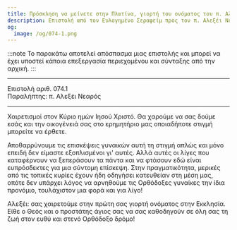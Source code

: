 ```yaml
---
title: Πρόσκληση να μείνετε στην Πλατίνα, γιορτή του ονόματος του π. Αλεξέι
description: Επιστολή από τον Ευλογημένο Σεραφείμ προς τον π. Αλεξέι Νεαρό.
og:
  image: /og/074-1.png
---
```


:::note
Το παρακάτω αποτελεί απόσπασμα μιας επιστολής και μπορεί να έχει υποστεί κάποια επεξεργασία περιεχομένου και σύνταξης από την αρχική.
:::

---

<div style={{textAlign:'right', fontFamily:'monospace'}}>Επιστολή αριθ. 074.1</div>
<div style={{textAlign:'left', fontFamily:'monospace'}}>Παραλήπτης: π. Αλεξέι Νεαρός</div>

---

Χαιρετισμοί στον Κύριο ημών Ιησού Χριστό. Θα χαρούμε να σας δούμε εσάς και την οικογένειά σας στο ερημητήριο μας οποιαδήποτε στιγμή μπορείτε να έρθετε.

Αποθαρρύνουμε τις επισκέψεις γυναικών αυτή τη στιγμή απλώς και μόνο επειδή δεν είμαστε εξοπλισμένοι γι' αυτές. Αλλά αυτές οι λίγες που καταφέρνουν να ξεπεράσουν τα πάντα και να φτάσουν εδώ είναι ευπρόσδεκτες για μια σύντομη επίσκεψη. Στην πραγματικότητα, μερικές από τις τοπικές κυρίες έχουν ήδη οδηγήσει κατευθείαν στη μέση μας, οπότε δεν υπάρχει λόγος να αρνηθούμε τις Ορθόδοξες γυναίκες την ίδια προνόμιο, τουλάχιστον μια φορά και για λίγο!

Αλεξέι: σας χαιρετούμε στην πρώτη σας γιορτή ονόματος στην Εκκλησία. Είθε ο Θεός και ο προστάτης άγιος σας να σας καθοδηγούν σε όλη σας τη ζωή στον ευθύ και στενό Ορθόδοξο δρόμο!
